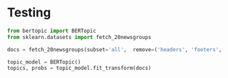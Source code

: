 # Testing

```python
from bertopic import BERTopic
from sklearn.datasets import fetch_20newsgroups
```

```python
docs = fetch_20newsgroups(subset='all',  remove=('headers', 'footers', 'quotes'))['data']
```

```python
topic_model = BERTopic()
topics, probs = topic_model.fit_transform(docs)
```